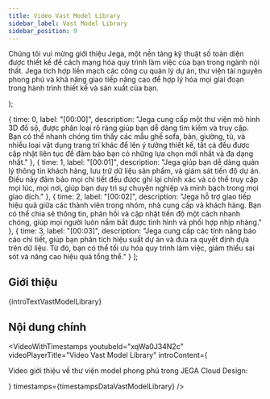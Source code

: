 ```yaml
---
title: Video Vast Model Library
sidebar_label: Vast Model Library
sidebar_position: 9
---
```



  <p>
    Chúng tôi vui mừng giới thiệu Jega, một nền tảng kỹ thuật số toàn diện được thiết kế để cách mạng hóa quy trình làm việc của bạn trong ngành nội thất. Jega tích hợp liền mạch các công cụ quản lý dự án, thư viện tài nguyên phong phú và khả năng giao tiếp nâng cao để hợp lý hóa mọi giai đoạn trong hành trình thiết kế và sản xuất của bạn.
  </p>
);

  { time: 0, label: "[00:00]", description: "Jega cung cấp một thư viện mô hình 3D đồ sộ, được phân loại rõ ràng giúp bạn dễ dàng tìm kiếm và truy cập. Bạn có thể nhanh chóng tìm thấy các mẫu ghế sofa, bàn, giường, tủ, và nhiều loại vật dụng trang trí khác để lên ý tưởng thiết kế, tất cả đều được cập nhật liên tục để đảm bảo bạn có những lựa chọn mới nhất và đa dạng nhất." },
  { time: 1, label: "[00:01]", description: "Jega giúp bạn dễ dàng quản lý thông tin khách hàng, lưu trữ dữ liệu sản phẩm, và giám sát tiến độ dự án. Điều này đảm bảo mọi chi tiết đều được ghi lại chính xác và có thể truy cập mọi lúc, mọi nơi, giúp bạn duy trì sự chuyên nghiệp và minh bạch trong mọi giao dịch." },
  { time: 2, label: "[00:02]", description: "Jega hỗ trợ giao tiếp hiệu quả giữa các thành viên trong nhóm, nhà cung cấp và khách hàng. Bạn có thể chia sẻ thông tin, phản hồi và cập nhật tiến độ một cách nhanh chóng, giúp mọi người luôn nắm bắt được tình hình và phối hợp nhịp nhàng." },
  { time: 3, label: "[00:03]", description: "Jega cung cấp các tính năng báo cáo chi tiết, giúp bạn phân tích hiệu suất dự án và đưa ra quyết định dựa trên dữ liệu. Từ đó, bạn có thể tối ưu hóa quy trình làm việc, giảm thiểu sai sót và nâng cao hiệu quả tổng thể." }
];

## Giới thiệu

{introTextVastModelLibrary}

## Nội dung chính

<VideoWithTimestamps
  youtubeId="xqWa0J34N2c"
  videoPlayerTitle="Video Vast Model Library"
  introContent={<p>Video giới thiệu về thư viện model phong phú trong JEGA Cloud Design:</p>}
  timestamps={timestampsDataVastModelLibrary}
/>
